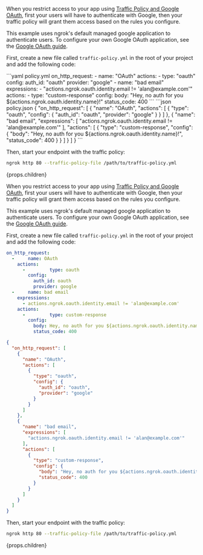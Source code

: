 <Tabs>
<Tab>

When you restrict access to your app using [Traffic Policy and Google OAuth](/traffic-policy/examples/add-authentication/#sending-an-oidc-identity-token-over-headers), first your users will have to authenticate with Google, then your traffic policy will grant them access based on the rules you configure.

This example uses ngrok's default managed google application to authenticate users. To configure your own Google OAuth application, see the [Google OAuth guide](/integrations/oauth/google-oauth).

First, create a new file called `traffic-policy.yml` in the root of your project and add the following code:

<CodeGroup>
```yaml policy.yml
on_http_request:
  - name: "OAuth"
    actions:
      - type: "oauth"
        config:
          auth_id: "oauth"
          provider: "google"
  - name: "bad email"
    expressions:
      - "actions.ngrok.oauth.identity.email != 'alan@example.com'"
    actions:
      - type: "custom-response"
        config:
          body: "Hey, no auth for you ${actions.ngrok.oauth.identity.name}!"
          status_code: 400
```
```json policy.json
{
  "on_http_request": [
    {
      "name": "OAuth",
      "actions": [
        {
          "type": "oauth",
          "config": {
            "auth_id": "oauth",
            "provider": "google"
          }
        }
      ]
    },
    {
      "name": "bad email",
      "expressions": [
        "actions.ngrok.oauth.identity.email != 'alan@example.com'"
      ],
      "actions": [
        {
          "type": "custom-response",
          "config": {
            "body": "Hey, no auth for you ${actions.ngrok.oauth.identity.name}!",
            "status_code": 400
          }
        }
      ]
    }
  ]
}
```
</CodeGroup>

Then, start your endpoint with the traffic policy:

```bash
ngrok http 80 --traffic-policy-file /path/to/traffic-policy.yml
```

</Tab>
<Tab>
{props.children}
</Tab>

</Tabs>

<Tabs>
<Tab>

When you restrict access to your app using [Traffic Policy and Google OAuth](/traffic-policy/examples/add-authentication/#sending-an-oidc-identity-token-over-headers), first your users will have to authenticate with Google, then your traffic policy will grant them access based on the rules you configure.

This example uses ngrok's default managed google application to authenticate users. To configure your own Google OAuth application, see the [Google OAuth guide](/integrations/oauth/google-oauth).

First, create a new file called `traffic-policy.yml` in the root of your project and add the following code:

<CodeGroup>

```yaml policy.yml
on_http_request:
  -     name: OAuth
    actions:
      -         type: oauth
        config:
          auth_id: oauth
          provider: google
  -     name: bad email
    expressions:
      - actions.ngrok.oauth.identity.email != 'alan@example.com'
    actions:
      -         type: custom-response
        config:
          body: Hey, no auth for you ${actions.ngrok.oauth.identity.name}!
          status_code: 400
```

```json policy.json
{
  "on_http_request": [
    {
      "name": "OAuth",
      "actions": [
        {
          "type": "oauth",
          "config": {
            "auth_id": "oauth",
            "provider": "google"
          }
        }
      ]
    },
    {
      "name": "bad email",
      "expressions": [
        "actions.ngrok.oauth.identity.email != 'alan@example.com'"
      ],
      "actions": [
        {
          "type": "custom-response",
          "config": {
            "body": "Hey, no auth for you ${actions.ngrok.oauth.identity.name}!",
            "status_code": 400
          }
        }
      ]
    }
  ]
}
```

</CodeGroup>

Then, start your endpoint with the traffic policy:

```bash
ngrok http 80 --traffic-policy-file /path/to/traffic-policy.yml
```

</Tab>
<Tab>
{props.children}
</Tab>

</Tabs>
